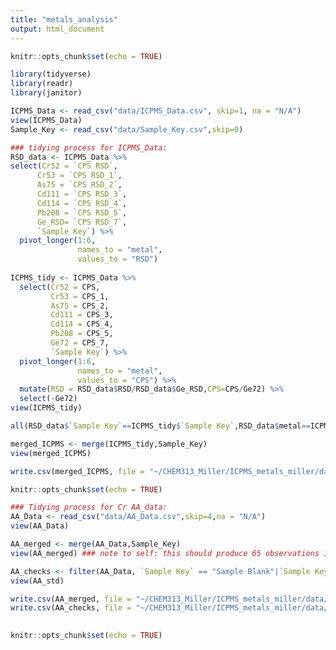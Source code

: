 ```yaml
---
title: "metals_analysis"
output: html_document
---
```


```r
knitr::opts_chunk$set(echo = TRUE)

library(tidyverse)
library(readr)
library(janitor)

ICPMS_Data <- read_csv("data/ICPMS_Data.csv", skip=1, na = "N/A")
view(ICPMS_Data)
Sample_Key <- read_csv("data/Sample_Key.csv",skip=0)

### tidying process for ICPMS_Data:
RSD_data <- ICPMS_Data %>%
select(Cr52 = `CPS RSD`,
      Cr53 = `CPS RSD_1`,
      As75 = `CPS RSD_2`,
      Cd111 = `CPS RSD_3`,
      Cd114 = `CPS RSD_4`,
      Pb208 = `CPS RSD_5`,
      Ge_RSD= `CPS RSD_7`,
      `Sample Key`) %>%
  pivot_longer(1:6,
               names_to = "metal",
               values_to = "RSD")
 
ICPMS_tidy <- ICPMS_Data %>% 
  select(Cr52 = CPS,
         Cr53 = CPS_1,
         As75 = CPS_2,
         Cd111 = CPS_3,
         Cd114 = CPS_4,
         Pb208 = CPS_5,
         Ge72 = CPS_7,
         `Sample Key`) %>%
  pivot_longer(1:6,
               names_to = "metal",
               values_to = "CPS") %>%
  mutate(RSD = RSD_data$RSD/RSD_data$Ge_RSD,CPS=CPS/Ge72) %>%
  select(-Ge72)
view(ICPMS_tidy)

all(RSD_data$`Sample Key`==ICPMS_tidy$`Sample Key`,RSD_data$metal==ICPMS_tidy$metal) ### returns true if data matches

merged_ICPMS <- merge(ICPMS_tidy,Sample_Key)
view(merged_ICPMS)

write.csv(merged_ICPMS, file = "~/CHEM313_Miller/ICPMS_metals_miller/data/tidy_ICPMS.csv")
```

```r
knitr::opts_chunk$set(echo = TRUE)

### Tidying process for Cr AA_data:
AA_Data <- read_csv("data/AA_Data.csv",skip=4,na = "N/A")
view(AA_Data)

AA_merged <- merge(AA_Data,Sample_Key)
view(AA_merged) ### note to self: this should produce 65 observations if everything is retained properly

AA_checks <- filter(AA_Data, `Sample Key` == "Sample Blank"|`Sample Key` == "check10")
view(AA_std)

write.csv(AA_merged, file = "~/CHEM313_Miller/ICPMS_metals_miller/data/tidy_AA.csv")
write.csv(AA_checks, file = "~/CHEM313_Miller/ICPMS_metals_miller/data/checks_AA.csv")
 
```

```r
knitr::opts_chunk$set(echo = TRUE)

```
